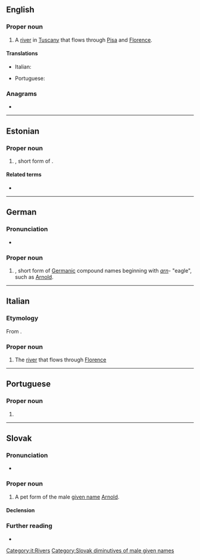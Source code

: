 {{also|Arņo}}
==English==

===Proper noun===
{{wikipedia}}
{{en-proper noun}}

# A [[river]] in [[Tuscany]] that flows through [[Pisa]] and [[Florence]].

====Translations====
{{trans-top|river in Tuscany}}
* Italian: {{t+|it|Arno|m}}
{{trans-mid}}
* Portuguese: {{t|pt|Arno|m}}
{{trans-bottom}}

===Anagrams===
* {{anagrams|en|a=anor|Aron|NRAO|Nora|Oran|roan}}

----

==Estonian==

===Proper noun===
{{head|et|proper noun}}

# {{given name|et|male}}, short form of {{m|et|Arnold}}.

====Related terms====
* {{l|et|Aarne}}

----

==German==

===Pronunciation===
* {{audio|de|De-Arno.ogg|Audio}}

===Proper noun===
{{head|de|proper noun}}

# {{given name|de|male}}, short form of [[Germanic]] compound names beginning with ''[[arn]]''- "eagle", such as [[Arnold]].

----

==Italian==

===Etymology===
From {{etyl|la|it}} {{m|la|Arnus}}.

===Proper noun===
{{wikipedia|lang=it}}
{{it-proper noun}}

# The [[river]] that flows through [[Florence]]

[[Category:it:Rivers]]

----

==Portuguese==

===Proper noun===
{{pt-proper noun|m}}

# {{place|pt|river|r/Tuscany|t1=Arno}}

{{topics|pt|Italy}}

----

==Slovak==

===Pronunciation===
* {{IPA|sk|/ˈarnɔ/}}

===Proper noun===
{{sk-proper noun|g=m|gen=Arna|decl=chlap}}

# A pet form of the male [[given name]] [[Arnold]].

====Declension====
{{sk-decl-noun-sg|Arno|Arna|Arnovi|Arna|Arnovi|Arnom}}

===Further reading===
* {{R:SDK|Arnold}}

[[Category:Slovak diminutives of male given names]]